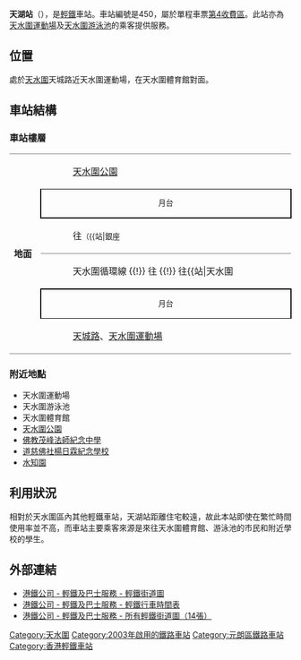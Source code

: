 {{Unreferenced |time=2014-04-04T10:39:17+00:00 }}
{{NoteTA
|1=月台}}
{{Infobox station
|name = 天湖
|eng_name = Tin Wu
|linecolour={{輕鐵顏色|705}}
|linecolour2={{輕鐵顏色|706}}
|linecolour3={{輕鐵顏色|751}}
|linecolour4={{輕鐵顏色|751P}}
|image = File:Tin Wu Stop part 4 in August 2021.jpg
|caption = 輕鐵天湖站（2021年8月）
|borough = {{HKG}}[[新界|新界]][[元朗區|元朗區]]
|address = [[天水圍|天水圍]]天城路
|coordinates = {{Coord|22|27|18|N|114|0|20.52|E|display=it|type:railwaystation}}
|elevation = 
|operator = [[香港鐵路有限公司|香港鐵路有限公司]]
|lines = {{香港輕鐵路綫|705}}{{香港輕鐵路綫|706}}{{香港輕鐵路綫|751}}{{香港輕鐵路綫|751P}}
|distance = 
|platform = 2個[[側式月台|側式月台]]
|tracks = 2條
|connections = 
|farezone = [[輕鐵第4收費區|第4收費區]]
|structure = 地面車站
|hall = 
|depth = 
|levels = 
|interchange = 
|exits = 
|lift = 
|escalator = 
|shop = 
|architect = 
|architectural_style = 
|colour = 
|status = 使用中
|code = 450
|built = 
|opened = 2003年12月7日
|opening = 
|closed = 
|rebuilt = 
|former = 
|passengers = 
|first = {{collapsible list
 |title = 　
 |
{{香港輕鐵路綫|705}}
:05:13<br />
{{香港輕鐵路綫|706}}
:05:40<br />
{{香港輕鐵路綫|751}}
:往{{站|天逸}}：05:46
:往{{站|友愛}}：05:34<br />
{{香港輕鐵路綫|751P}}
:往{{站|天逸}}：07:11、17:37
:往{{站|天水圍||輕鐵}}：07:01、17:29
}}
|last = {{collapsible list
 |title = 　
 |
{{香港輕鐵路綫|705}}
:00:56<br />
{{香港輕鐵路綫|706}}
:01:23<br />
{{香港輕鐵路綫|751}}
:往{{站|天逸}}：01:04
:往{{站|友愛}}：01:00<br />
{{香港輕鐵路綫|751P}}
:往{{站|天逸}}：09:06、20:21
:往{{站|天水圍||輕鐵}}：08:56、20:13
}}
|adjacent = {{Adjacent stations|system=香港輕鐵
|line1=705|left1=天慈|right1=銀座
|line2=706|left2=銀座|right2=天慈
|line3=751|left3=天慈|right3=銀座
|line4=751P|left4=天慈|right4=銀座}}
|other_services = 
|route_map = {{Routemap|inline=yes|legend=no|map=
uSTRg\uSTRf~~ ~~{{rmr|Licon=U|{{站|銀座||香港}}}}
uSTR+BSr\uSTR+BSl
uSTR+BSr\uSTR+BSl
uSTRg\uSTRf~~ ~~{{rmr|Licon=D|{{站|天慈}}}}
}}
}}
'''天湖站'''（{{lang-en|Tin Wu Stop}}），是[[香港輕鐵|輕鐵]]車站。車站編號是450，屬於單程車票[[輕鐵第4收費區|第4收費區]]。此站亦為[[天水圍運動場|天水圍運動場]]及[[天水圍游泳池|天水圍游泳池]]的乘客提供服務。

==位置==
處於[[天水圍|天水圍]]天城路近天水圍運動場，在天水圍體育館對面。

==車站結構==
===車站樓層===
{|cellspacing=0 cellpadding=3
|-
|style="border-top:solid 1px gray;border-bottom:solid 1px gray;" width=50 rowspan=9 valign=top|'''地面'''
|style="border-top:solid 1px gray;" width=50 valign=top|{{出}}
|style="border-top:solid 1px gray;" width=550|[[天水圍公園|天水圍公園]]
|-
|style="border-top:solid 1px black;border-right:solid 2px black;border-left:solid 2px black;border-bottom:solid 2px black;font-size:smaller;" colspan=2  align=center|月台
|-
|style="border-bottom:solid 1px gray;"|
|style="border-bottom:solid 1px gray;"|{{split text|{{月台編號|LR|1}} {{香港輕鐵路綫|705}} 天水圍循環線 {{!}} {{香港輕鐵路綫|751}}{{香港輕鐵路綫|751P}} 往{{站|天逸}}<small>（{{站|銀座||香港}}）</small>|{{arrow|R}}}}
|-
|{{arrow|L}}
|{{月台編號|LR|2}} {{香港輕鐵路綫|706}} 天水圍循環線 {{!}} {{香港輕鐵路綫|751}} 往{{站|友愛}} {{!}} {{香港輕鐵路綫|751P}} 往{{站|天水圍||輕鐵}}<small>（{{站|天慈}}）</small>
|-
|style="border-top:solid 2px black;border-right:solid 2px black;border-left:solid 2px black;border-bottom:solid 1px black;font-size:smaller;" colspan=2 align=center|月台
|-
|style="border-bottom:solid 1px gray;"|{{出}}
|style="border-bottom:solid 1px gray;"|[[天城路_(香港)|天城路]]、[[天水圍運動場|天水圍運動場]]
|}

===附近地點===
*天水圍運動場
*天水圍游泳池
*天水圍體育館
*[[天水圍公園|天水圍公園]]
*[[佛教茂峰法師紀念中學|佛教茂峰法師紀念中學]]
*[[道慈佛社楊日霖紀念學校|道慈佛社楊日霖紀念學校]]
*[[水知園|水知園]]

==利用狀況==
相對於天水圍區內其他輕鐵車站，天湖站距離住宅較遠，故此本站即使在繁忙時間使用率並不高，而車站主要乘客來源是來往天水圍體育館、游泳池的市民和附近學校的學生。

==外部連結==
*[http://www.mtr.com.hk/archive/ch/services/maps/13.gif 港鐵公司 - 輕鐵及巴士服務 - 輕鐵街道圖]{{Wayback|url=http://www.mtr.com.hk/archive/ch/services/maps/13.gif |date=20180621043039 }}
*[http://www.mtr.com.hk/chi/lr_bus/schedule/schedule_index.html 港鐵公司 - 輕鐵及巴士服務 - 輕鐵行車時間表]{{Wayback|url=http://www.mtr.com.hk/chi/lr_bus/schedule/schedule_index.html |date=20081029002605 }}
*[http://www.mtr.com.hk/chi/lr_bus/stmap_index.html 港鐵公司 - 輕鐵及巴士服務 - 所有輕鐵街道圖（14張）]{{Wayback|url=http://www.mtr.com.hk/chi/lr_bus/stmap_index.html |date=20080403033121 }}

{{香港輕鐵705綫}}
{{香港輕鐵706綫}}
{{香港輕鐵751綫}}
{{香港輕鐵751P綫}}
{{港鐵車站|LRT}}

[[Category:天水圍|Category:天水圍]]
[[Category:2003年啟用的鐵路車站|Category:2003年啟用的鐵路車站]]
[[Category:元朗區鐵路車站|Category:元朗區鐵路車站]]
[[Category:香港輕鐵車站|Category:香港輕鐵車站]]